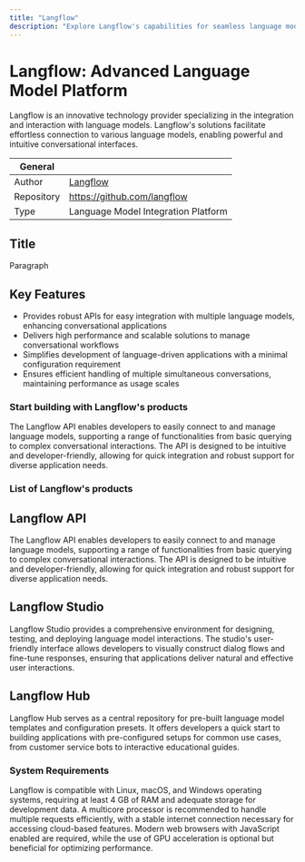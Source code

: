 ```yaml
---
title: "Langflow"
description: "Explore Langflow's capabilities for seamless language model integration and interaction."
---
```


# Langflow: Advanced Language Model Platform

Langflow is an innovative technology provider specializing in the integration and interaction with language models. Langflow's solutions facilitate effortless connection to various language models, enabling powerful and intuitive conversational interfaces.

| General  |  |
| --- | --- |
| Author | [Langflow](https://docs.langflow.org/)  |
| Repository | 	https://github.com/langflow|
| Type | Language Model Integration Platform |

## Title
Paragraph

## Key Features

- Provides robust APIs for easy integration with multiple language models, enhancing conversational applications
- Delivers high performance and scalable solutions to manage conversational workflows
- Simplifies development of language-driven applications with a minimal configuration requirement
- Ensures efficient handling of multiple simultaneous conversations, maintaining performance as usage scales

### Start building with Langflow's products
The Langflow API enables developers to easily connect to and manage language models, supporting a range of functionalities from basic querying to complex conversational interactions. The API is designed to be intuitive and developer-friendly, allowing for quick integration and robust support for diverse application needs.

### List of Langflow's products

## Langflow API
The Langflow API enables developers to easily connect to and manage language models, supporting a range of functionalities from basic querying to complex conversational interactions. The API is designed to be intuitive and developer-friendly, allowing for quick integration and robust support for diverse application needs.

## Langflow Studio
Langflow Studio provides a comprehensive environment for designing, testing, and deploying language model interactions. The studio's user-friendly interface allows developers to visually construct dialog flows and fine-tune responses, ensuring that applications deliver natural and effective user interactions.

## Langflow Hub
Langflow Hub serves as a central repository for pre-built language model templates and configuration presets. It offers developers a quick start to building applications with pre-configured setups for common use cases, from customer service bots to interactive educational guides.

### System Requirements

Langflow is compatible with Linux, macOS, and Windows operating systems, requiring at least 4 GB of RAM and adequate storage for development data. A multicore processor is recommended to handle multiple requests efficiently, with a stable internet connection necessary for accessing cloud-based features. Modern web browsers with JavaScript enabled are required, while the use of GPU acceleration is optional but beneficial for optimizing performance.
